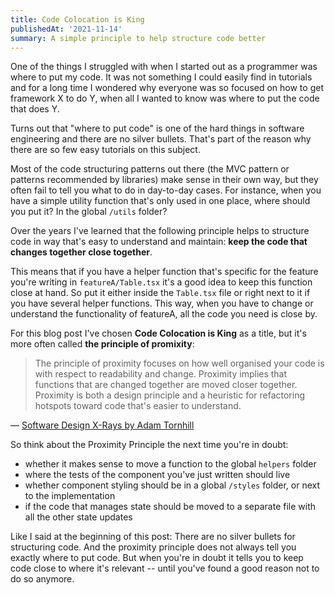 ```yaml
---
title: Code Colocation is King
publishedAt: '2021-11-14'
summary: A simple principle to help structure code better
---
```


One of the things I struggled with when I started out as a programmer was where to put my code. It was not something I could easily find in tutorials and for a long time I wondered why everyone was so focused on how to get framework X to do Y, when all I wanted to know was where to put the code that does Y.

Turns out that "where to put code" is one of the hard things in software engineering and there are no silver bullets. That's part of the reason why there are so few easy tutorials on this subject.

Most of the code structuring patterns out there (the MVC pattern or patterns recommended by libraries) make sense in their own way, but they often fail to tell you what to do in day-to-day cases. For instance, when you have a simple utility function that's only used in one place, where should you put it? In the global `/utils` folder?

Over the years I've learned that the following principle helps to structure code in way that's easy to understand and maintain: **keep the code that changes together close together**.

This means that if you have a helper function that's specific for the feature you're writing in `featureA/Table.tsx` it's a good idea to keep this function close at hand. So put it either inside the `Table.tsx` file or right next to it if you have several helper functions. This way, when you have to change or understand the functionality of featureA, all the code you need is close by.

For this blog post I've chosen **Code Colocation is King** as a title, but it's more often called **the principle of promixity**:

> The principle of proximity focuses on how well organised your code is with respect to readability and change. Proximity implies that functions that are changed together are moved closer together. Proximity is both a design principle and a heuristic for refactoring hotspots toward code that's easier to understand.

— [Software Design X-Rays by Adam Tornhill](https://pragprog.com/titles/atevol/software-design-x-rays/)

So think about the Proximity Principle the next time you're in doubt:

- whether it makes sense to move a function to the global `helpers` folder
- where the tests of the component you've just written should live
- whether component styling should be in a global `/styles` folder, or next to the implementation
- if the code that manages state should be moved to a separate file with all the other state updates

Like I said at the beginning of this post: There are no silver bullets for structuring code. And the proximity principle does not always tell you exactly where to put code. But when you're in doubt it tells you to keep code close to where it's relevant -- until you've found a good reason not to do so anymore.
